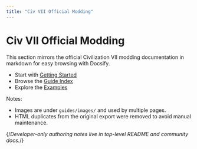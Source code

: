 ```yaml
---
title: "Civ VII Official Modding"
---
```


# Civ VII Official Modding

This section mirrors the official Civilization VII modding documentation in markdown for easy browsing with Docsify.

- Start with [Getting Started](/civ7-official/modding/guides/getting-started)
- Browse the [Guide Index](/civ7-official/modding/guides/guide-index)
- Explore the [Examples](/civ7-official/modding/examples/fxs-new-narrative-event/README)

Notes:
- Images are under `guides/images/` and used by multiple pages.
- HTML duplicates from the original export were removed to avoid manual maintenance.

{/*Developer-only authoring notes live in top-level README and community docs.*/}

